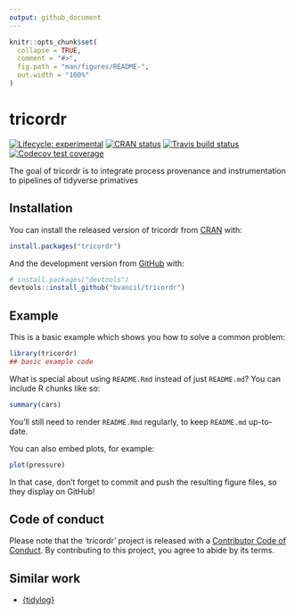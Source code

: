 ```yaml
---
output: github_document
---
```


<!-- README.md is generated from README.Rmd. Please edit that file -->

```r
knitr::opts_chunk$set(
  collapse = TRUE,
  comment = "#>",
  fig.path = "man/figures/README-",
  out.width = "100%"
)
```

# tricordr

<!-- badges: start -->
[![Lifecycle: experimental](https://img.shields.io/badge/lifecycle-experimental-orange.svg)](https://www.tidyverse.org/lifecycle/#experimental)
[![CRAN status](https://www.r-pkg.org/badges/version/tricordr)](https://CRAN.R-project.org/package=tricordr)
[![Travis build status](https://travis-ci.org/bvancil/tricordr.svg?branch=master)](https://travis-ci.org/bvancil/tricordr)
[![Codecov test coverage](https://codecov.io/gh/bvancil/tricordr/branch/master/graph/badge.svg)](https://codecov.io/gh/bvancil/tricordr?branch=master)
<!-- badges: end -->

The goal of tricordr is to integrate process provenance and instrumentation to pipelines of tidyverse primatives

## Installation

You can install the released version of tricordr from [CRAN](https://CRAN.R-project.org) with:

``` r
install.packages("tricordr")
```

And the development version from [GitHub](https://github.com/) with:

``` r
# install.packages("devtools")
devtools::install_github("bvancil/tricordr")
```
## Example

This is a basic example which shows you how to solve a common problem:

```r
library(tricordr)
## basic example code
```

What is special about using `README.Rmd` instead of just `README.md`? You can include R chunks like so:

```r
summary(cars)
```

You'll still need to render `README.Rmd` regularly, to keep `README.md` up-to-date.

You can also embed plots, for example:

```r
plot(pressure)
```

In that case, don't forget to commit and push the resulting figure files, so they display on GitHub!

## Code of conduct

Please note that the 'tricordr' project is released with a
[Contributor Code of Conduct](.github/CODE_OF_CONDUCT.md).
By contributing to this project, you agree to abide by its terms.
  
## Similar work

* [{tidylog}](https://github.com/elbersb/tidylog)
